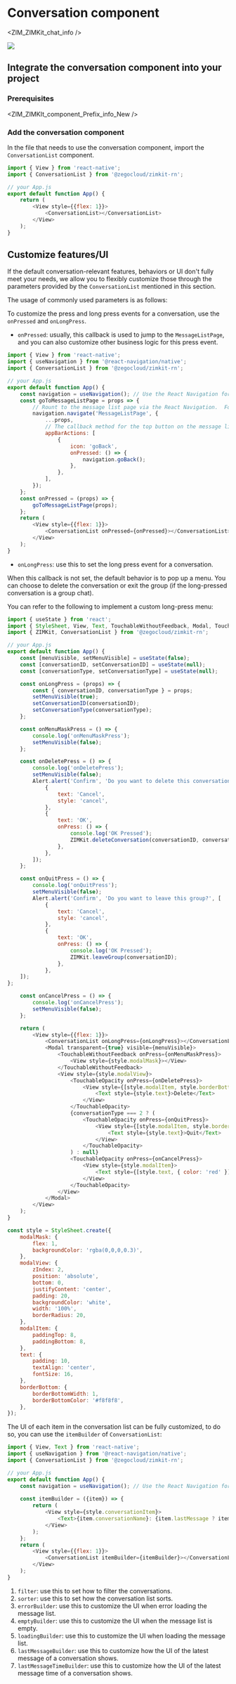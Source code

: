 # Conversation component


<ZIM_ZIMKit_chat_info />

<Frame width="200" height="auto" caption="">
    <img src="https://storage.zego.im/sdk-doc/Pics/ZIMKit/IOS/swift/conversation_demo.gif" />
</Frame>

## Integrate the conversation component into your project

### Prerequisites


<ZIM_ZIMKIt_component_Prefix_info_New />

### Add the conversation component

In the file that needs to use the conversation component, import the `ConversationList` component.

```javascript
import { View } from 'react-native';
import { ConversationList } from '@zegocloud/zimkit-rn';

// your App.js
export default function App() {
    return (
        <View style={{flex: 1}}>
            <ConversationList></ConversationList>
        </View>
    );
}
```

## Customize features/UI

If the default conversation-relevant features, behaviors or UI don't fully meet your needs, we allow you to flexibly customize those through the parameters provided by the `ConversationList` mentioned in this section. 

The usage of commonly used parameters is as follows:

<Accordion title="1. Custom press and long press events" defaultOpen="false">

To customize the press and long press events for a conversation, use the `onPressed` and `onLongPress`.

- `onPressed`: usually, this callback is used to jump to the `MessageListPage`, and you can also customize other business logic for this press event.

```javascript
import { View } from 'react-native';
import { useNavigation } from '@react-navigation/native';
import { ConversationList } from '@zegocloud/zimkit-rn';

// your App.js
export default function App() {
    const navigation = useNavigation(); // Use the React Navigation for page routing.
    const goToMessageListPage = props => {
        // Rount to the message list page via the React Navigation.  For more, refer to: https://reactnavigation.org/
        navigation.navigate('MessageListPage', {
            ...props,
            // The callback method for the top button on the message list page.
            appBarActions: [
                {
                    icon: 'goBack',
                    onPressed: () => {
                        navigation.goBack();
                    },
                },
            ],
        });
    };
    const onPressed = (props) => {
        goToMessageListPage(props);
    };
    return (
        <View style={{flex: 1}}>
            <ConversationList onPressed={onPressed}></ConversationList>
        </View>
    );
}
```

- `onLongPress`: use this to set the long press event for a conversation.

When this callback is not set, the default behavior is to pop up a menu. You can choose to delete the conversation or exit the group (if the long-pressed conversation is a group chat). 

You can refer to the following to implement a custom long-press menu:

```javascript
import { useState } from 'react';
import { StyleSheet, View, Text, TouchableWithoutFeedback, Modal, TouchableOpacity, Alert } from 'react-native';
import { ZIMKit, ConversationList } from '@zegocloud/zimkit-rn';

// your App.js
export default function App() {
    const [menuVisible, setMenuVisible] = useState(false);
    const [conversationID, setConversationID] = useState(null);
    const [conversationType, setConversationType] = useState(null);

    const onLongPress = (props) => {
        const { conversationID, conversationType } = props;
        setMenuVisible(true);
        setConversationID(conversationID);
        setConversationType(conversationType);
    };

    const onMenuMaskPress = () => {
        console.log('onMenuMaskPress');
        setMenuVisible(false);
    };

    const onDeletePress = () => {
        console.log('onDeletePress');
        setMenuVisible(false);
        Alert.alert('Confirm', 'Do you want to delete this conversation?', [
            {
                text: 'Cancel',
                style: 'cancel',
            },
            {
                text: 'OK',
                onPress: () => {
                    console.log('OK Pressed');
                    ZIMKit.deleteConversation(conversationID, conversationType);
                },
            },
        ]);
    };

    const onQuitPress = () => {
        console.log('onQuitPress');
        setMenuVisible(false);
        Alert.alert('Confirm', 'Do you want to leave this group?', [
            {
                text: 'Cancel',
                style: 'cancel',
            },
            {
                text: 'OK',
                onPress: () => {
                    console.log('OK Pressed');
                    ZIMKit.leaveGroup(conversationID);
                },
            },
    ]);
};

    const onCancelPress = () => {
        console.log('onCancelPress');
        setMenuVisible(false);
    };

    return (
        <View style={{flex: 1}}>
            <ConversationList onLongPress={onLongPress}></ConversationList>
            <Modal transparent={true} visible={menuVisible}>
                <TouchableWithoutFeedback onPress={onMenuMaskPress}>
                    <View style={style.modalMask}></View>
                </TouchableWithoutFeedback>
                <View style={style.modalView}>
                    <TouchableOpacity onPress={onDeletePress}>
                        <View style={[style.modalItem, style.borderBottom]}>
                            <Text style={style.text}>Delete</Text>
                        </View>
                    </TouchableOpacity>
                    {conversationType === 2 ? (
                        <TouchableOpacity onPress={onQuitPress}>
                            <View style={[style.modalItem, style.borderBottom]}>
                                <Text style={style.text}>Quit</Text>
                            </View>
                        </TouchableOpacity>
                    ) : null}
                    <TouchableOpacity onPress={onCancelPress}>
                        <View style={style.modalItem}>
                            <Text style={[style.text, { color: 'red' }]}>Cancel</Text>
                        </View>
                    </TouchableOpacity>
                </View>
            </Modal>
        </View>
    );
}

const style = StyleSheet.create({
    modalMask: {
        flex: 1,
        backgroundColor: 'rgba(0,0,0,0.3)',
    },
    modalView: {
        zIndex: 2,
        position: 'absolute',
        bottom: 0,
        justifyContent: 'center',
        padding: 20,
        backgroundColor: 'white',
        width: '100%',
        borderRadius: 20,
    },
    modalItem: {
        paddingTop: 8,
        paddingBottom: 8,
    },
    text: {
        padding: 10,
        textAlign: 'center',
        fontSize: 16,
    },
    borderBottom: {
        borderBottomWidth: 1,
        borderBottomColor: '#f8f8f8',
    },
});
```

</Accordion>

<Accordion title="2. Custom conversation list UI" defaultOpen="false">

The UI of each item in the conversation list can be fully customized, to do so, you can use the `itemBuilder` of `ConversationList`:

```javascript
import { View, Text } from 'react-native';
import { useNavigation } from '@react-navigation/native';
import { ConversationList } from '@zegocloud/zimkit-rn';

// your App.js
export default function App() {
    const navigation = useNavigation(); // Use the React Navigation for page routing.
    
    const itemBuilder = ({item}) => {
        return (
            <View style={style.conversationItem}>
                <Text>{item.conversationName}: {item.lastMessage ? item.lastMessage.message : ''}</Text>
            </View>
        );
    };
    return (
        <View style={{flex: 1}}>
            <ConversationList itemBuilder={itemBuilder}></ConversationList>
        </View>
    );
}
```

</Accordion>

<Accordion title="Click to see the list of other interfaces" defaultOpen="false">

1. `filter`: use this to set how to filter the conversations.
2. `sorter`: use this to set how the conversation list sorts.
3. `errorBuilder`: use this to customize the UI when error loading the message list.
4. `emptyBuilder`: use this to customize the UI when the message list is empty.
5. `loadingBuilder`: use this to customize the UI when loading the message list.
6. `lastMessageBuilder`: use this to customize how the UI of the latest message of a conversation shows. 
7. `lastMessageTimeBuilder`: use this to customize how the UI of the latest message time of a conversation shows.

</Accordion>
